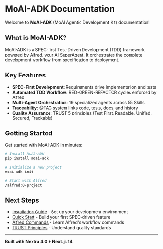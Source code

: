 # MoAI-ADK Documentation

<!-- @CODE:NEXTRA-HOMEPAGE-001 - Homepage content -->

Welcome to **MoAI-ADK** (MoAI Agentic Development Kit) documentation!

## What is MoAI-ADK?

MoAI-ADK is a SPEC-first Test-Driven Development (TDD) framework powered by Alfred, your AI SuperAgent. It orchestrates the complete development workflow from specification to deployment.

## Key Features

- **SPEC-First Development**: Requirements drive implementation and tests
- **Automated TDD Workflow**: RED-GREEN-REFACTOR cycles enforced by Alfred
- **Multi-Agent Orchestration**: 19 specialized agents across 55 Skills
- **Traceability**: @TAG system links code, tests, docs, and history
- **Quality Assurance**: TRUST 5 principles (Test First, Readable, Unified, Secured, Trackable)

## Getting Started

Get started with MoAI-ADK in minutes:

```bash
# Install MoAI-ADK
pip install moai-adk

# Initialize a new project
moai-adk init

# Start with Alfred
/alfred:0-project
```

## Next Steps

- [Installation Guide](#) - Set up your development environment
- [Quick Start](#) - Build your first SPEC-driven feature
- [Alfred Commands](#) - Learn Alfred's workflow commands
- [TRUST Principles](#) - Understand quality standards

---

**Built with Nextra 4.0 + Next.js 14**
